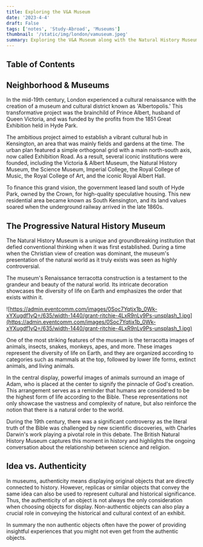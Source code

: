 ```yaml
---
title: Exploring the V&A Museum
date: '2023-4-4'
draft: False
tags: ['notes', 'Study-Abroad', 'Museums']
thumbnail: '/static/img/london/vamuseum.jpeg'
summary: Exploring the V&A Museum along with the Natural History Museum
---
```


## Table of Contents

<TOCInline toc={props.toc} exclude="Table of Contents" toHeading={5} />

## Neighborhood & Museums

In the mid-19th century, London experienced a cultural renaissance with the creation of a museum and cultural district known as 'Albertopolis.' This transformative project was the brainchild of Prince Albert, husband of Queen Victoria, and was funded by the profits from the 1851 Great Exhibition held in Hyde Park.

The ambitious project aimed to establish a vibrant cultural hub in Kensington, an area that was mainly fields and gardens at the time. The urban plan featured a simple orthogonal grid with a main north-south axis, now called Exhibition Road. As a result, several iconic institutions were founded, including the Victoria & Albert Museum, the Natural History Museum, the Science Museum, Imperial College, the Royal College of Music, the Royal College of Art, and the iconic Royal Albert Hall.

To finance this grand vision, the government leased land south of Hyde Park, owned by the Crown, for high-quality speculative housing. This new residential area became known as South Kensington, and its land values soared when the underground railway arrived in the late 1860s.

## The Progressive Natural History Museum

The Natural History Museum is a unique and groundbreaking institution that defied conventional thinking when it was first established. During a time when the Christian view of creation was dominant, the museum's presentation of the natural world as it truly exists was seen as highly controversial.

The museum's Renaissance terracotta construction is a testament to the grandeur and beauty of the natural world. Its intricate decoration showcases the diversity of life on Earth and emphasizes the order that exists within it.

![https://admin.eventcomm.com/images/0Soc7Yqtjx1b_0Wk-xYXugdf1yQ=/635/width-1440/grant-ritchie-4LxR9nLy9Ps-unsplash_1.jpg](https://admin.eventcomm.com/images/0Soc7Yqtjx1b_0Wk-xYXugdf1yQ=/635/width-1440/grant-ritchie-4LxR9nLy9Ps-unsplash_1.jpg)

One of the most striking features of the museum is the terracotta images of animals, insects, snakes, monkeys, apes, and more. These images represent the diversity of life on Earth, and they are organized according to categories such as mammals at the top, followed by lower life forms, extinct animals, and living animals.

In the central display, powerful images of animals surround an image of Adam, who is placed at the center to signify the pinnacle of God's creation. This arrangement serves as a reminder that humans are considered to be the highest form of life according to the Bible. These representations not only showcase the vastness and complexity of nature, but also reinforce the notion that there is a natural order to the world.

During the 19th century, there was a significant controversy as the literal truth of the Bible was challenged by new scientific discoveries, with Charles Darwin's work playing a pivotal role in this debate. The British Natural History Museum captures this moment in history and highlights the ongoing conversation about the relationship between science and religion.

## Idea vs. Authenticity

In museums, authenticity means displaying original objects that are directly connected to history. However, replicas or similar objects that convey the same idea can also be used to represent cultural and historical significance. Thus, the authenticity of an object is not always the only consideration when choosing objects for display. Non-authentic objects can also play a crucial role in conveying the historical and cultural context of an exhibit.

In summary the non authentic objects often have the power of providing insightful experiences that you might not even get from the authentic objects.
